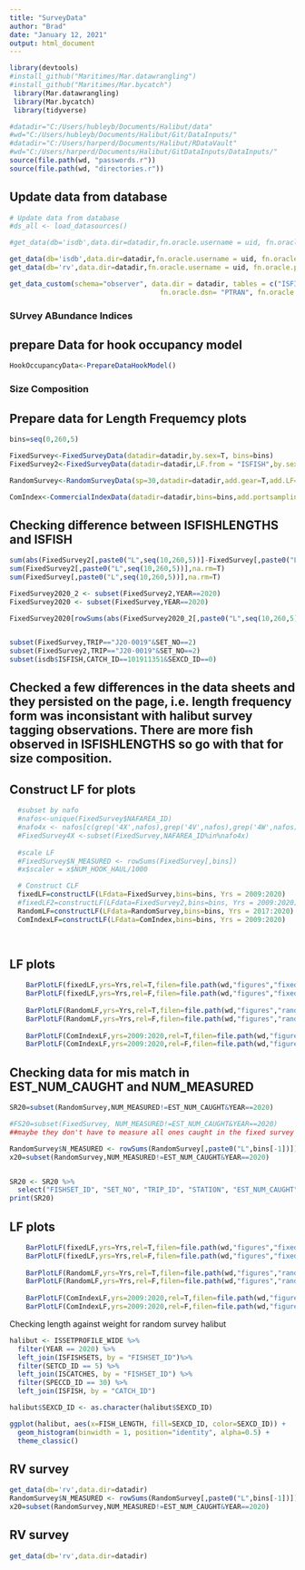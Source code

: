```yaml
---
title: "SurveyData"
author: "Brad"
date: "January 12, 2021"
output: html_document
---
```


```r
library(devtools)
#install_github("Maritimes/Mar.datawrangling")
#install_github("Maritimes/Mar.bycatch")
 library(Mar.datawrangling)
 library(Mar.bycatch)
 library(tidyverse)

#datadir="C:/Users/hubleyb/Documents/Halibut/data"
#wd="C:/Users/hubleyb/Documents/Halibut/Git/DataInputs/"
#datadir="C:/Users/harperd/Documents/Halibut/RDataVault"
#wd="C:/Users/harperd/Documents/Halibut/GitDataInputs/DataInputs/"
source(file.path(wd, "passwords.r"))
source(file.path(wd, "directories.r"))

```

## Update data from database 

```r

# Update data from database 
#ds_all <- load_datasources()

#get_data(db='isdb',data.dir=datadir,fn.oracle.username = uid, fn.oracle.password = pwd, fn.oracle.dsn = 'ptran',usepkg='roracle',force.extract=T)

get_data(db='isdb',data.dir=datadir,fn.oracle.username = uid, fn.oracle.password = pwd, fn.oracle.dsn = 'ptran',usepkg='roracle',force.extract=T)
get_data(db='rv',data.dir=datadir,fn.oracle.username = uid, fn.oracle.password = pwd, fn.oracle.dsn = 'ptran',usepkg='roracle',force.extract=T)

get_data_custom(schema="observer", data.dir = datadir, tables = c("ISFISHLENGTHS","ISSAMPLES"), usepkg = "roracle",
                                     fn.oracle.dsn= "PTRAN", fn.oracle.username=uid, fn.oracle.password =pwd)
```

### SUrvey ABundance Indices
## prepare Data for hook occupancy model

```r
HookOccupancyData<-PrepareDataHookModel()

```

### Size Composition 
## Prepare data for Length Frequemcy plots

```r
bins=seq(0,260,5)

FixedSurvey<-FixedSurveyData(datadir=datadir,by.sex=T, bins=bins)
FixedSurvey2<-FixedSurveyData(datadir=datadir,LF.from = "ISFISH",by.sex=T)

RandomSurvey<-RandomSurveyData(sp=30,datadir=datadir,add.gear=T,add.LF=T,bins=bins,by.sex=T,hook.data=T)

ComIndex<-CommercialIndexData(datadir=datadir,bins=bins,add.portsampling=T)
```


## Checking difference between ISFISHLENGTHS and ISFISH
```r
sum(abs(FixedSurvey2[,paste0("L",seq(10,260,5))]-FixedSurvey[,paste0("L",seq(10,260,5))]),na.rm=T)
sum(FixedSurvey2[,paste0("L",seq(10,260,5))],na.rm=T)
sum(FixedSurvey[,paste0("L",seq(10,260,5))],na.rm=T)

FixedSurvey2020_2 <- subset(FixedSurvey2,YEAR==2020)
FixedSurvey2020 <- subset(FixedSurvey,YEAR==2020)

FixedSurvey2020[rowSums(abs(FixedSurvey2020_2[,paste0("L",seq(10,260,5))]-FixedSurvey2020[,paste0("L",seq(10,260,5))]),na.rm=T)>0,]


subset(FixedSurvey,TRIP=="J20-0019"&SET_NO==2)
subset(FixedSurvey2,TRIP=="J20-0019"&SET_NO==2)
subset(isdb$ISFISH,CATCH_ID==101911351&SEXCD_ID==0)

```
## Checked a few differences in the data sheets and they persisted on the page, i.e. length frequency form was inconsistant with halibut survey tagging observations. There are more fish observed in ISFISHLENGTHS so go with that for size composition. 

## Construct LF for plots
```r
        
  #subset by nafo
  #nafos<-unique(FixedSurvey$NAFAREA_ID)
  #nafo4x <- nafos[c(grep('4X',nafos),grep('4V',nafos),grep('4W',nafos))]
  #FixedSurvey4X <-subset(FixedSurvey,NAFAREA_ID%in%nafo4x)
  
  #scale LF
  #FixedSurvey$N_MEASURED <- rowSums(FixedSurvey[,bins])
  #x$scaler = x$NUM_HOOK_HAUL/1000 

  # Construct CLF
  fixedLF=constructLF(LFdata=FixedSurvey,bins=bins, Yrs = 2009:2020)
  #fixedLF2=constructLF(LFdata=FixedSurvey2,bins=bins, Yrs = 2009:2020)
  RandomLF=constructLF(LFdata=RandomSurvey,bins=bins, Yrs = 2017:2020)
  ComIndexLF=constructLF(LFdata=ComIndex,bins=bins, Yrs = 2009:2020)

  

```


## LF plots
```r
  
    BarPlotLF(fixedLF,yrs=Yrs,rel=T,filen=file.path(wd,"figures","fixedLF1"))
    BarPlotLF(fixedLF,yrs=Yrs,rel=F,filen=file.path(wd,"figures","fixedLF2"),ymax=320)
  
    BarPlotLF(RandomLF,yrs=Yrs,rel=T,filen=file.path(wd,"figures","randomLF1"))
    BarPlotLF(RandomLF,yrs=Yrs,rel=F,filen=file.path(wd,"figures","randomLF2"),ymax=150)
    
    BarPlotLF(ComIndexLF,yrs=2009:2020,rel=T,filen=file.path(wd,"figures","comindexLF1"))
    BarPlotLF(ComIndexLF,yrs=2009:2020,rel=F,filen=file.path(wd,"figures","comindexLF2"),ymax=1400)


```

## Checking data for mis match in EST_NUM_CAUGHT and NUM_MEASURED

```r


SR20=subset(RandomSurvey,NUM_MEASURED!=EST_NUM_CAUGHT&YEAR==2020)

#FS20=subset(FixedSurvey, NUM_MEASURED!=EST_NUM_CAUGHT&YEAR==2020) 
##maybe they don't have to measure all ones caught in the fixed survey stations?

RandomSurvey$N_MEASURED <- rowSums(RandomSurvey[,paste0("L",bins[-1])])
x20=subset(RandomSurvey,NUM_MEASURED!=EST_NUM_CAUGHT&YEAR==2020)


SR20 <- SR20 %>%
  select("FISHSET_ID", "SET_NO", "TRIP_ID", "STATION", "EST_NUM_CAUGHT", "EST_COMBINED_WT", "SEXCD_ID", "NUM_MEASURED", "TRIP", "VESS_ID", "VESSEL_NAME", "CFV")
print(SR20)
```
## LF plots
```r
  
    BarPlotLF(fixedLF,yrs=Yrs,rel=T,filen=file.path(wd,"figures","fixedLF1"))
    BarPlotLF(fixedLF,yrs=Yrs,rel=F,filen=file.path(wd,"figures","fixedLF2"),ymax=320)
  
    BarPlotLF(RandomLF,yrs=Yrs,rel=T,filen=file.path(wd,"figures","randomLF1"))
    BarPlotLF(RandomLF,yrs=Yrs,rel=F,filen=file.path(wd,"figures","randomLF2"),ymax=150)
    
    BarPlotLF(ComIndexLF,yrs=2009:2020,rel=T,filen=file.path(wd,"figures","comindexLF1"))
    BarPlotLF(ComIndexLF,yrs=2009:2020,rel=F,filen=file.path(wd,"figures","comindexLF2"),ymax=1400)


```

Checking length against weight for random survey halibut


```r
halibut <- ISSETPROFILE_WIDE %>%
  filter(YEAR == 2020) %>%
  left_join(ISFISHSETS, by = "FISHSET_ID")%>%
  filter(SETCD_ID == 5) %>%
  left_join(ISCATCHES, by = "FISHSET_ID") %>%
  filter(SPECCD_ID == 30) %>%
  left_join(ISFISH, by = "CATCH_ID")

halibut$SEXCD_ID <- as.character(halibut$SEXCD_ID)

ggplot(halibut, aes(x=FISH_LENGTH, fill=SEXCD_ID, color=SEXCD_ID)) +
  geom_histogram(binwidth = 1, position="identity", alpha=0.5) +
  theme_classic()
```


## RV survey

```r
get_data(db='rv',data.dir=datadir)
RandomSurvey$N_MEASURED <- rowSums(RandomSurvey[,paste0("L",bins[-1])])
x20=subset(RandomSurvey,NUM_MEASURED!=EST_NUM_CAUGHT&YEAR==2020)


```

## RV survey

```r
get_data(db='rv',data.dir=datadir)


```

